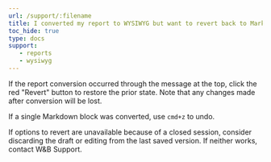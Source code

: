 ```yaml
---
url: /support/:filename
title: I converted my report to WYSIWYG but want to revert back to Markdown
toc_hide: true
type: docs
support:
   - reports
   - wysiwyg
---
```


If the report conversion occurred through the message at the top, click the red "Revert" button to restore the prior state. Note that any changes made after conversion will be lost.

If a single Markdown block was converted, use `cmd+z` to undo.

If options to revert are unavailable because of a closed session, consider discarding the draft or editing from the last saved version. If neither works, contact W&B Support.